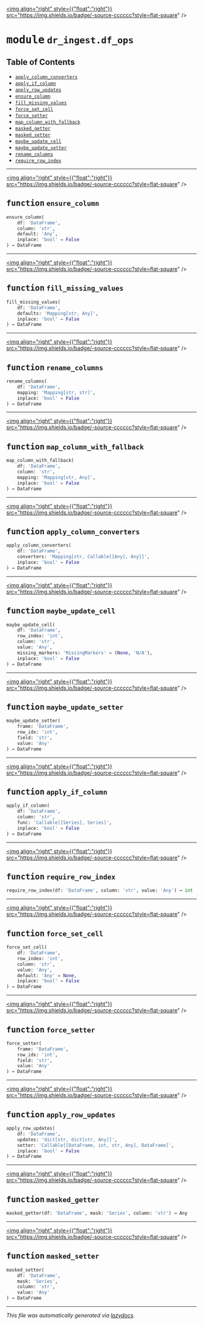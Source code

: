 
<a href="https://github.com/drothermel/dr_ingest/blob/main/dr_ingest/df_ops#L0"><img align="right" style={{"float":"right"}} src="https://img.shields.io/badge/-source-cccccc?style=flat-square" /></a>

# <kbd>module</kbd> `dr_ingest.df_ops`



## Table of Contents
- [`apply_column_converters`](./dr_ingest.df_ops#function-apply-column-converters)
- [`apply_if_column`](./dr_ingest.df_ops#function-apply-if-column)
- [`apply_row_updates`](./dr_ingest.df_ops#function-apply-row-updates)
- [`ensure_column`](./dr_ingest.df_ops#function-ensure-column)
- [`fill_missing_values`](./dr_ingest.df_ops#function-fill-missing-values)
- [`force_set_cell`](./dr_ingest.df_ops#function-force-set-cell)
- [`force_setter`](./dr_ingest.df_ops#function-force-setter)
- [`map_column_with_fallback`](./dr_ingest.df_ops#function-map-column-with-fallback)
- [`masked_getter`](./dr_ingest.df_ops#function-masked-getter)
- [`masked_setter`](./dr_ingest.df_ops#function-masked-setter)
- [`maybe_update_cell`](./dr_ingest.df_ops#function-maybe-update-cell)
- [`maybe_update_setter`](./dr_ingest.df_ops#function-maybe-update-setter)
- [`rename_columns`](./dr_ingest.df_ops#function-rename-columns)
- [`require_row_index`](./dr_ingest.df_ops#function-require-row-index)



---

<a href="https://github.com/drothermel/dr_ingest/blob/main/dr_ingest/df_ops/ensure_column#L11"><img align="right" style={{"float":"right"}} src="https://img.shields.io/badge/-source-cccccc?style=flat-square" /></a>

## <kbd>function</kbd> `ensure_column`

```python
ensure_column(
    df: 'DataFrame',
    column: 'str',
    default: 'Any',
    inplace: 'bool' = False
) → DataFrame
```





---

<a href="https://github.com/drothermel/dr_ingest/blob/main/dr_ingest/df_ops/fill_missing_values#L28"><img align="right" style={{"float":"right"}} src="https://img.shields.io/badge/-source-cccccc?style=flat-square" /></a>

## <kbd>function</kbd> `fill_missing_values`

```python
fill_missing_values(
    df: 'DataFrame',
    defaults: 'Mapping[str, Any]',
    inplace: 'bool' = False
) → DataFrame
```





---

<a href="https://github.com/drothermel/dr_ingest/blob/main/dr_ingest/df_ops/rename_columns#L41"><img align="right" style={{"float":"right"}} src="https://img.shields.io/badge/-source-cccccc?style=flat-square" /></a>

## <kbd>function</kbd> `rename_columns`

```python
rename_columns(
    df: 'DataFrame',
    mapping: 'Mapping[str, str]',
    inplace: 'bool' = False
) → DataFrame
```





---

<a href="https://github.com/drothermel/dr_ingest/blob/main/dr_ingest/df_ops/map_column_with_fallback#L54"><img align="right" style={{"float":"right"}} src="https://img.shields.io/badge/-source-cccccc?style=flat-square" /></a>

## <kbd>function</kbd> `map_column_with_fallback`

```python
map_column_with_fallback(
    df: 'DataFrame',
    column: 'str',
    mapping: 'Mapping[str, Any]',
    inplace: 'bool' = False
) → DataFrame
```





---

<a href="https://github.com/drothermel/dr_ingest/blob/main/dr_ingest/df_ops/apply_column_converters#L75"><img align="right" style={{"float":"right"}} src="https://img.shields.io/badge/-source-cccccc?style=flat-square" /></a>

## <kbd>function</kbd> `apply_column_converters`

```python
apply_column_converters(
    df: 'DataFrame',
    converters: 'Mapping[str, Callable[[Any], Any]]',
    inplace: 'bool' = False
) → DataFrame
```





---

<a href="https://github.com/drothermel/dr_ingest/blob/main/dr_ingest/df_ops/maybe_update_cell#L88"><img align="right" style={{"float":"right"}} src="https://img.shields.io/badge/-source-cccccc?style=flat-square" /></a>

## <kbd>function</kbd> `maybe_update_cell`

```python
maybe_update_cell(
    df: 'DataFrame',
    row_index: 'int',
    column: 'str',
    value: 'Any',
    missing_markers: 'MissingMarkers' = (None, 'N/A'),
    inplace: 'bool' = False
) → DataFrame
```





---

<a href="https://github.com/drothermel/dr_ingest/blob/main/dr_ingest/df_ops/maybe_update_setter#L108"><img align="right" style={{"float":"right"}} src="https://img.shields.io/badge/-source-cccccc?style=flat-square" /></a>

## <kbd>function</kbd> `maybe_update_setter`

```python
maybe_update_setter(
    frame: 'DataFrame',
    row_idx: 'int',
    field: 'str',
    value: 'Any'
) → DataFrame
```





---

<a href="https://github.com/drothermel/dr_ingest/blob/main/dr_ingest/df_ops/apply_if_column#L116"><img align="right" style={{"float":"right"}} src="https://img.shields.io/badge/-source-cccccc?style=flat-square" /></a>

## <kbd>function</kbd> `apply_if_column`

```python
apply_if_column(
    df: 'DataFrame',
    column: 'str',
    func: 'Callable[[Series], Series]',
    inplace: 'bool' = False
) → DataFrame
```





---

<a href="https://github.com/drothermel/dr_ingest/blob/main/dr_ingest/df_ops/require_row_index#L131"><img align="right" style={{"float":"right"}} src="https://img.shields.io/badge/-source-cccccc?style=flat-square" /></a>

## <kbd>function</kbd> `require_row_index`

```python
require_row_index(df: 'DataFrame', column: 'str', value: 'Any') → int
```





---

<a href="https://github.com/drothermel/dr_ingest/blob/main/dr_ingest/df_ops/force_set_cell#L144"><img align="right" style={{"float":"right"}} src="https://img.shields.io/badge/-source-cccccc?style=flat-square" /></a>

## <kbd>function</kbd> `force_set_cell`

```python
force_set_cell(
    df: 'DataFrame',
    row_index: 'int',
    column: 'str',
    value: 'Any',
    default: 'Any' = None,
    inplace: 'bool' = False
) → DataFrame
```





---

<a href="https://github.com/drothermel/dr_ingest/blob/main/dr_ingest/df_ops/force_setter#L159"><img align="right" style={{"float":"right"}} src="https://img.shields.io/badge/-source-cccccc?style=flat-square" /></a>

## <kbd>function</kbd> `force_setter`

```python
force_setter(
    frame: 'DataFrame',
    row_idx: 'int',
    field: 'str',
    value: 'Any'
) → DataFrame
```





---

<a href="https://github.com/drothermel/dr_ingest/blob/main/dr_ingest/df_ops/apply_row_updates#L165"><img align="right" style={{"float":"right"}} src="https://img.shields.io/badge/-source-cccccc?style=flat-square" /></a>

## <kbd>function</kbd> `apply_row_updates`

```python
apply_row_updates(
    df: 'DataFrame',
    updates: 'dict[str, dict[str, Any]]',
    setter: 'Callable[[DataFrame, int, str, Any], DataFrame]',
    inplace: 'bool' = False
) → DataFrame
```





---

<a href="https://github.com/drothermel/dr_ingest/blob/main/dr_ingest/df_ops/masked_getter#L185"><img align="right" style={{"float":"right"}} src="https://img.shields.io/badge/-source-cccccc?style=flat-square" /></a>

## <kbd>function</kbd> `masked_getter`

```python
masked_getter(df: 'DataFrame', mask: 'Series', column: 'str') → Any
```





---

<a href="https://github.com/drothermel/dr_ingest/blob/main/dr_ingest/df_ops/masked_setter#L195"><img align="right" style={{"float":"right"}} src="https://img.shields.io/badge/-source-cccccc?style=flat-square" /></a>

## <kbd>function</kbd> `masked_setter`

```python
masked_setter(
    df: 'DataFrame',
    mask: 'Series',
    column: 'str',
    value: 'Any'
) → DataFrame
```







---

_This file was automatically generated via [lazydocs](https://github.com/ml-tooling/lazydocs)._
